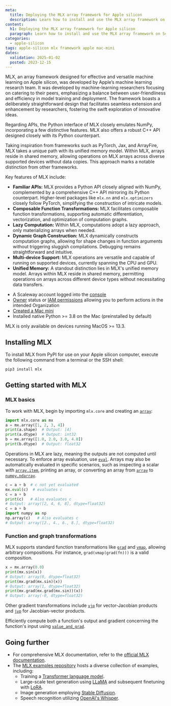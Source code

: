 ```yaml
---
meta:
  title: Deploying the MLX array framework for Apple silicon
  description: Learn how to install and use the MLX array framework on Scaleway's Apple silicon as a Service.
content:
  h1: Deploying the MLX array framework for Apple silicon
  paragraph: Learn how to install and use the MLX array framework on Scaleway's Apple silicon as a Service.
categories:
  - apple-silicon
tags: apple-silicon mlx framework apple mac-mini
dates:
  validation: 2025-01-02
  posted: 2023-12-15
---
```


MLX, an array framework designed for effective and versatile machine learning on Apple silicon, was developed by Apple’s machine learning research team. It was developed by machine-learning researchers focusing on catering to their peers, emphasizing a balance between user-friendliness and efficiency in model training and deployment. The framework boasts a deliberately straightforward design that facilitates seamless extension and enhancement by researchers, fostering the swift exploration of innovative ideas.

Regarding APIs, the Python interface of MLX closely emulates NumPy, incorporating a few distinctive features. MLX also offers a robust C++ API designed closely with its Python counterpart.

Taking inspiration from frameworks such as PyTorch, Jax, and ArrayFire, MLX takes a unique path with its unified memory model. Within MLX, arrays reside in shared memory, allowing operations on MLX arrays across diverse supported devices without data copies. This approach marks a notable distinction from other frameworks.

Key features of MLX include:

* **Familiar APIs:** MLX provides a Python API closely aligned with NumPy, complemented by a comprehensive C++ API mirroring its Python counterpart. Higher-level packages like `mlx.nn` and `mlx.optimizers` closely follow PyTorch, simplifying the construction of intricate models.
* **Composable Function Transformations:** MLX facilitates composable function transformations, supporting automatic differentiation, vectorization, and optimization of computation graphs.
* **Lazy Computation:** Within MLX, computations adopt a lazy approach, only materializing arrays when needed.
* **Dynamic Graph Construction:** MLX dynamically constructs computation graphs, allowing for shape changes in function arguments without triggering sluggish compilations. Debugging remains straightforward and intuitive.
* **Multi-device Support:** MLX operations are versatile and capable of running on supported devices, currently spanning the CPU and GPU.
* **Unified Memory:** A standout distinction lies in MLX's unified memory model. Arrays within MLX reside in shared memory, permitting operations on arrays across different device types without necessitating data transfers.

<Macro id="requirements" />

- A Scaleway account logged into the [console](https://console.scaleway.com)
- [Owner](/iam/concepts/#owner) status or [IAM permissions](/iam/concepts/#permission) allowing you to perform actions in the intended Organization
- [Created a Mac mini](/apple-silicon/how-to/create-mac-mini/)
- Installed native Python >= 3.8 on the Mac (preinstalled by default)

<Message type="note">
    MLX is only available on devices running MacOS >= 13.3.
</Message>

## Installing MLX

To install MLX from PyPI for use on your Apple silicon computer, execute the following command from a terminal or the SSH shell:

```bash
pip3 install mlx
```

## Getting started with MLX

### MLX basics

To work with MLX, begin by importing ``mlx.core`` and creating an [`array`](https://ml-explore.github.io/mlx/build/html/python/_autosummary/mlx.core.array.html#mlx.core.array):

```python
import mlx.core as mx
a = mx.array([1, 2, 3, 4])
print(a.shape)  # Output: [4]
print(a.dtype)  # Output: int32
b = mx.array([1.0, 2.0, 3.0, 4.0])
print(b.dtype)  # Output: float32
```

Operations in MLX are lazy, meaning the outputs are not computed until necessary. To enforce array evaluation, use [`eval`](https://ml-explore.github.io/mlx/build/html/python/_autosummary/mlx.core.eval.html#mlx.core.eval). Arrays may also be automatically evaluated in specific scenarios, such as inspecting a scalar with [`array.item`](https://ml-explore.github.io/mlx/build/html/python/_autosummary/mlx.core.array.item.html), printing an array, or converting an array from [`array`](https://ml-explore.github.io/mlx/build/html/python/_autosummary/mlx.core.array.html#mlx.core.array) to [`numpy.ndarray`](https://numpy.org/doc/stable/reference/generated/numpy.ndarray.html#numpy.ndarray).

```python
c = a + b  # c not yet evaluated
mx.eval(c)  # evaluates c
c = a + b
print(c)   # Also evaluates c
# Output: array([2, 4, 6, 8], dtype=float32)
c = a + b
import numpy as np
np.array(c)   # Also evaluates c
# Output: array([2., 4., 6., 8.], dtype=float32)
```

### Function and graph transformations

MLX supports standard function transformations like [`grad`](https://ml-explore.github.io/mlx/build/html/python/_autosummary/mlx.core.grad.html#mlx.core.grad) and [`vmap`](https://ml-explore.github.io/mlx/build/html/python/_autosummary/mlx.core.vmap.html#mlx.core.vmap), allowing arbitrary compositions. For instance, ``grad(vmap(grad(fn)))`` is a valid composition.

```python
x = mx.array(0.0)
print(mx.sin(x))
# Output: array(0, dtype=float32)
print(mx.grad(mx.sin)(x))
# Output: array(1, dtype=float32)
print(mx.grad(mx.grad(mx.sin))(x))
# Output: array(-0, dtype=float32)
```

Other gradient transformations include [`vjp`](https://ml-explore.github.io/mlx/build/html/python/_autosummary/mlx.core.vjp.html#mlx.core.vjp) for vector-Jacobian products and [`jvp`](https://ml-explore.github.io/mlx/build/html/python/_autosummary/mlx.core.jvp.html#mlx.core.jvp) for Jacobian-vector products.

Efficiently compute both a function's output and gradient concerning the function's input using [`value_and_grad`](https://ml-explore.github.io/mlx/build/html/python/_autosummary/mlx.core.value_and_grad.html#mlx.core.value_and_grad).

## Going further

- For comprehensive MLX documentation, refer to the [official MLX documentation](https://ml-explore.github.io/mlx/build/html/index.html).
- The [MLX examples repository](https://github.com/ml-explore/mlx-examples) hosts a diverse collection of examples, including:
    - Training a [Transformer language model](https://github.com/ml-explore/mlx-examples/tree/main/transformer_lm).
    - Large-scale text generation using [LLaMA](https://github.com/ml-explore/mlx-examples/tree/main/llms/llama) and subsequent finetuning with [LoRA](https://github.com/ml-explore/mlx-examples/tree/main/lora).
    - Image generation employing [Stable Diffusion](https://github.com/ml-explore/mlx-examples/tree/main/stable_diffusion).
    - Speech recognition utilizing [OpenAI's Whisper](https://github.com/ml-explore/mlx-examples/tree/main/whisper).